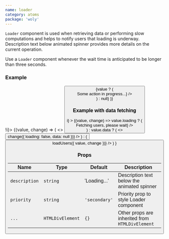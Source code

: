```yaml
---
name: loader
category: atoms
package: 'woly'
---
```



`Loader` component is used when retrieving data or performing slow computations and helps to notify users that loading is underway.
Description text below animated spinner provides more details on the current operation.

Use a `Loader` component whenever the wait time is anticipated to be longer than three seconds.

### Example

<Playground>
  <State initial={false} change={(i) => !i}>
    {(value, change) => (
      <>
        <Button text="Toggle loader" onClick={change} variant="primary" />
        {value ? (
          <div style={{ width: 300 }}>
            <Loader description={<Text type="S">Some action in progress...</Text>} />
          </div>
        ) : null}
      </>
    )}
  </State>
</Playground>

### Example with data fetching

<Playground>
  <StateEvent
    initial={{
      loading: false,
      data: null,
    }}
    change={(i) => i}
  >
    {(value, change) =>
      value.loading ? (
        <div style={{ width: 300 }}>
          <Loader
            variant="primary"
            description={<Text weight="medium">Fetching users, please wait</Text>}
          />
        </div>
      ) : value.data ? (
        <>
          <UsersList data={value.data} style={{ marginBottom: 10 }} />
          <Button
            variant="primary"
            text="Reset"
            onClick={() => change({ loading: false, data: null })}
          />
        </>
      ) : (
        <Button variant="primary" text="Fetch users" onClick={() => loadUsers({ value, change })} />
      )
    }
  </StateEvent>
</Playground>

### Props

| Name          | Type             | Default       | Description                                     |
| ------------- | ---------------- | ------------- | ----------------------------------------------- |
| `description` | `string`         | 'Loading...'  | Description text below the animated spinner     |
| `priority`    | `string`         | `'secondary'` | Priority prop to style Loader component         |
| `...`         | `HTMLDivElement` | `{}`          | Other props are inherited from `HTMLDivElement` |
